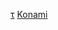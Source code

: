 {{Navbox
| name = 科樂美系列
| title = [[科樂美]]
| state = {{{state|autocollapse}}}
| image = [[File:Konami 4th logo 2.svg|150px]]
| listclass = hlist
| bodyclass = hlist

| group1 = 游戏系列
| list1 =
* [[三角洲空军部队]]
*[[Bemani系列|Bemani]]
*[[我們的太陽系列|我们的太阳]]
*[[恶魔城系列|恶魔城]]
*[[超星神]]
*[[魂斗罗系列|魂斗罗]]
*[[勁爆熱舞]]
*[[青蛙过河]]
*[[宇宙巡航艦系列|宇宙巡航艦]]
*[[国际全明星足球]]
*[[實況野球系列|實況野球]]
*[[卡拉OK革命]]
*[[大盜五右衛門系列|大盜五右衛門]]
*[[潛龍諜影系列|潛龍諜影]]
*[[沙罗曼蛇]]
*[[实况足球系列|實況足球]]
*[[电锯惊魂 (游戏)|电锯惊魂]]
*[[寂静岭系列|寂静岭]]
*[[沉默的狙击手]]
*[[Sparkster]]
*[[幻想水滸傳系列|幻想水滸傳]]
*[[對戰方塊]]
*[[心跳回忆系列|心跳回忆]]
*[[金牌奥运会]]
*[[兵蜂系列|兵蜂]]
*[[遊戲王]]
*[[终极地带系列|终极地带]]
*[[炸弹人系列|炸弹人]]

| group2 = 部門
| list2 =
* [[科樂美數位娛樂]]
* {{link-en|科乐美跨平台传媒纽约部|Konami Cross Media NY}}
* [[科樂美體育&生活]]
* {{link-ja|KPE (公司)|KPE|KPE}}

| group3 = 前子公司
| list3 =
* {{link-en|Ultra Games}}
* [[Team Silent]]
* [[小島製作]]
* [[Hudson Soft]]

| group4 = 相關人物
| list4 =
* [[五十嵐孝司]]
* [[小島文美]]
* [[小島秀夫]]
* [[野尻真太]]
* [[內田明理]]
* [[山根實知琉]]
* [[山岡晃]]
* [[山下絹代]]

| group5 = 相關條目
| list5 =
* {{link-ja|e-AMUSEMENT}}
* [[科乐美秘技]]
* [[遊戲王集換紙牌遊戲]]

}}<noinclude>
{{collapsible option}}

[[Category:科樂美跨媒體製作|τ]]
[[Category:电子游戏公司导航模板|Konami]]
</noinclude>